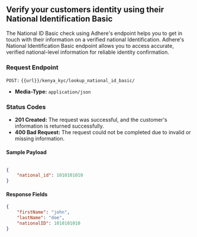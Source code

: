 ## Verify your customers identity using their National Identification Basic

The National ID Basic check using Adhere's endpoint helps you to get in touch with their information on a verified national Identification.
Adhere's National Identification Basic endpoint allows you to access accurate, verified national-level information for reliable identity confirmation.


### Request Endpoint

`POST:` `{{url}}/kenya_kyc/lookup_national_id_basic/`

- **Media-Type:** `application/json`

### Status Codes
- **201 Created:** The request was successful, and the customer's information is returned successfully.
- **400 Bad Request:** The request could not be completed due to invalid or missing information.


#### Sample Payload

``` json

{   
    "national_id": 1010101010
}
```

#### Response Fields
```json
{
    "firstName": "john",
    "lastName": "doe",
    "nationalID": 1010101010
}
```
